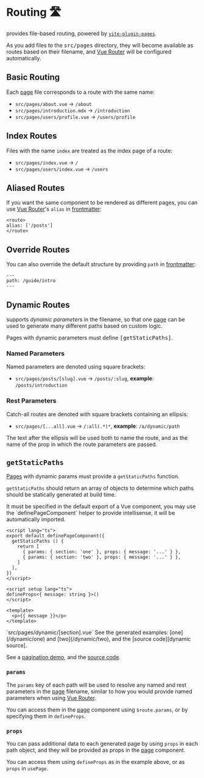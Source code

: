 [Page]: /guide/development#pages
[Pages]: /guide/development#pages
[frontmatter]: /guide/markdown#frontmatter-and-meta
[Vue Router]: https://next.router.vuejs.org/
[getStaticPaths]: /guide/routing#getstaticpaths
[pagination demo]: https://the-vue-point-with-iles.netlify.app/posts/1
[pagination source]: https://github.com/ElMassimo/iles/blob/main/playground/the-vue-point/src/pages/posts/%5Bpage%5D.vue
[dynamic source]: https://github.com/ElMassimo/iles/blob/main/docs/src/pages/dynamic/%5Bsection%5D.vue

# Routing 🛣

<Iles/> provides file-based routing, powered by [`vite-plugin-pages`](https://github.com/hannoeru/vite-plugin-pages).

As you add files to the <kbd>src/pages</kbd> directory, they will become
available as routes based on their filename, and [Vue Router] will be configured
automatically.

## Basic Routing

Each [page] file corresponds to a route with the same name:

- `src/pages/about.vue` -> `/about`
- `src/pages/introduction.mdx` -> `/introduction`
- `src/pages/users/profile.vue` -> `/users/profile`

## Index Routes

Files with the name `index` are treated as the index page of a route:

- `src/pages/index.vue` -> `/`
- `src/pages/users/index.vue` -> `/users`

## Aliased Routes

If you want the same component to be rendered as different pages, you can use
[Vue Router]'s `alias` in [frontmatter]:

```vue
<route>
alias: ['/posts']
</route>
```

## Override Routes

You can also override the default structure by providing `path` in [frontmatter]:

```mdx
---
path: /guide/intro
---
```

## Dynamic Routes

<Iles/> supports _dynamic parameters_ in the filename, so that one [page]
can be used to generate many different paths based on custom logic.

<Tip warn>
Pages with dynamic parameters must define <kbd>[getStaticPaths]</kbd>.
</Tip>

### Named Parameters

Named parameters are denoted using square brackets:

- `src/pages/posts/[slug].vue` -> `/posts/:slug`, __example__: `/posts/introduction`

### Rest Parameters

Catch-all routes are denoted with square brackets containing an ellipsis:

- `src/pages/[...all].vue` -> `/:all(.*)*`, __example__: `/a/dynamic/path`

The text after the ellipsis will be used both to name the route, and as the name
of the prop in which the route parameters are passed.

## `getStaticPaths`

[Pages] with dynamic params must provide a `getStaticPaths` function.

`getStaticPaths` should return an array of objects to determine which paths should be
statically generated at build time.

<Tip>
It must be specified in the default export of a Vue component, you may use the
`definePageComponent` helper to provide intellisense, it will be automatically imported.
</Tip>

```vue
<script lang="ts">
export default definePageComponent({
  getStaticPaths () {
    return [
      { params: { section: 'one' }, props: { message: '...' } },
      { params: { section: 'two' }, props: { message: '...' } },
    ]
  ],
})
</script>

<script setup lang="ts">
defineProps<{ message: string }>()
</script>

<template>
  <p>{{ message }}</p>
</template>
```
<Caption>`src/pages/dynamic/[section].vue`</Caption>

<Tip title="Demos">
See the generated examples: [one](/dynamic/one) and [two](/dynamic/two), and the [source code][dynamic source].

See a [pagination demo], and the [source code][pagination source].
</Tip>

### `params`

The `params` key of each path will be used to resolve any named and rest parameters in the [page] filename, similar to how you would provide named parameters when using [Vue Router].

You can access them in the [page] component using `$route.params`, or by specifying them
in `defineProps`.

### `props`

You can pass additional data to each generated page by using `props` in each
path object, and they will be provided as props in the [page] component.

You can access them using `defineProps` as in the example above, or as `props` in `usePage`.
